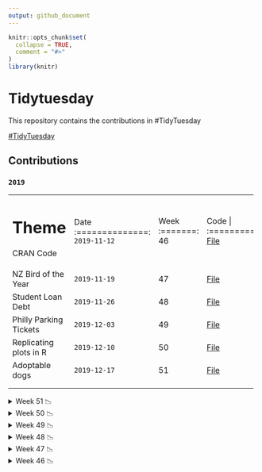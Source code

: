 ```yaml
---
output: github_document
---
```


<!-- README.md is generated from README.Rmd. Please edit that file -->

```r
knitr::opts_chunk$set(
  collapse = TRUE,
  comment = "#>"
)
library(knitr)
```

# Tidytuesday

<!-- badges: start -->
<!-- badges: end -->

This repository contains the contributions in #TidyTuesday

<a href="https://github.com/rfordatascience/tidytuesday" target="_blank">#TidyTuesday</a>

## Contributions

### `2019`  

+--------------------------------+----------------+---------+---------------+
| Theme                          | Date           |  Week   | Code          |
+================================+:==============:+:=======:+:=============:+
|CRAN Code                       |`2019-11-12`    |   46    |<a href="https://duvancho321.github.io/Tidyuesday/Folder/2019/12-11-19" target="_blank">File</a>    |
+--------------------------------+----------------+---------+---------------+
|NZ Bird of the Year             |`2019-11-19`    |   47    |<a href="https://duvancho321.github.io/Tidyuesday/Folder/2019/19-11-19" target="_blank">File</a>    |
+--------------------------------+----------------+---------+---------------+
|Student Loan Debt               |`2019-11-26`    |   48    |<a href="https://duvancho321.github.io/Tidyuesday/Folder/2019/26-11-19" target="_blank">File</a>    |
+--------------------------------+----------------+---------+---------------+
|Philly Parking Tickets          |`2019-12-03`    |   49    |<a href="https://duvancho321.github.io/Tidyuesday/Folder/2019/01-12-19" target="_blank">File</a>    |
+--------------------------------+----------------+---------+---------------+
|Replicating plots in R          |`2019-12-10`    |   50    |<a href="https://duvancho321.github.io/Tidyuesday/Folder/2019/10-12-19" target="_blank">File</a>    |
+--------------------------------+----------------+---------+---------------+
|Adoptable dogs                  |`2019-12-17`    |   51    |<a href="https://duvancho321.github.io/Tidyuesday/Folder/2019/17-12-19" target="_blank">File</a>    |
+--------------------------------+----------------+---------+---------------+
|                                |                |         |               |
+--------------------------------+----------------+---------+---------------+
|                                |                |         |               |
+--------------------------------+----------------+---------+---------------+


<details><summary>Week 51 📉 </summary> 

![](./Folder/2019/17-12-19/README_files/figure-gfm/unnamed-chunk-4-1.gif)
![](./Folder/2019/17-12-19/README_files/figure-gfm/unnamed-chunk-5-1.gif)

</details>

<details><summary>Week 50 📉 </summary>

![](./Folder/2019/10-12-19/README_files/figure-gfm/unnamed-chunk-3-1.gif)
</details>

<details><summary>Week 49 📉 </summary> 

![](./Folder/2019/01-12-19/README_files/figure-gfm/unnamed-chunk-2-1.gif)

![](./Folder/2019/01-12-19/README_files/figure-gfm/unnamed-chunk-4-1.png)
![](./Folder/2019/01-12-19/README_files/figure-gfm/unnamed-chunk-3-3.png)
</details>

<details><summary>Week 48 📉 </summary> 

![](./Folder/2019/26-11-19/README_files/figure-gfm/unnamed-chunk-4-1.png)

![](./Folder/2019/26-11-19/README_files/figure-gfm/unnamed-chunk-5-1.png)
![](./Folder/2019/26-11-19/README_files/figure-gfm/unnamed-chunk-6-1.png)
</details>

<details><summary>Week 47 📉 </summary> 

![](./Folder/2019/19-11-19/README_files/figure-gfm/unnamed-chunk-2-1.gif)
</details>

<details><summary>Week 46 📉 </summary> 

![](./Folder/2019/12-11-19/README_files/figure-gfm/unnamed-chunk-2-1.gif)
</details>
